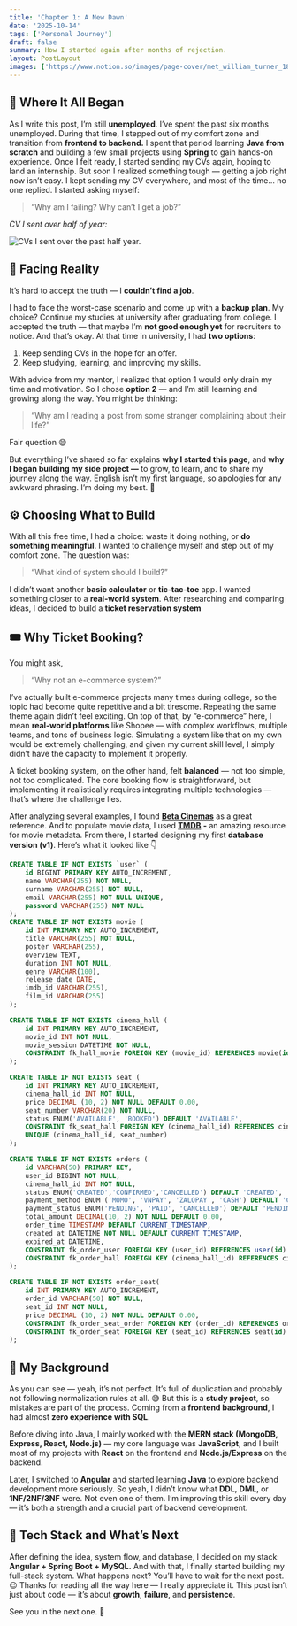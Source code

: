 ```yaml
---
title: 'Chapter 1: A New Dawn'
date: '2025-10-14'
tags: ['Personal Journey']
draft: false
summary: How I started again after months of rejection.
layout: PostLayout
images: ['https://www.notion.so/images/page-cover/met_william_turner_1835.jpg']
---
```



## 💭 Where It All Began


As I write this post, I’m still **unemployed**. I’ve spent the past six months unemployed. During that time, I stepped out of my comfort zone and transition from **frontend to backend.** I spent that period learning **Java from scratch** and building a few small projects using **Spring** to gain hands-on experience. Once I felt ready, I started sending my CVs again, hoping to land an internship. 
But soon I realized something tough — getting a job right now isn’t easy. I kept sending my CV everywhere, and most of the time… no one replied. I started asking myself:

> “Why am I failing? Why can’t I get a job?”

_CV I sent over half of year:_


![CVs I sent over the past half year.](https://prod-files-secure.s3.us-west-2.amazonaws.com/efeae8fb-3b44-437e-a57e-be87cac69182/b9c350dd-1fc9-4db6-9810-278939935fe9/Screenshot_from_2025-10-15_01-40-34.png?X-Amz-Algorithm=AWS4-HMAC-SHA256&X-Amz-Content-Sha256=UNSIGNED-PAYLOAD&X-Amz-Credential=ASIAZI2LB466RNQUV2BN%2F20251028%2Fus-west-2%2Fs3%2Faws4_request&X-Amz-Date=20251028T171435Z&X-Amz-Expires=3600&X-Amz-Security-Token=IQoJb3JpZ2luX2VjEAkaCXVzLXdlc3QtMiJHMEUCIEPqCfTeIV5a6UExlrDWE9P4NnzW1q0j9w0UsiRSAVY9AiEA%2Fp%2BrbHO1fFN0y%2B%2FJo5uz6tRUeK7lvlHLoLlRpWzMKeUqiAQIwv%2F%2F%2F%2F%2F%2F%2F%2F%2F%2FARAAGgw2Mzc0MjMxODM4MDUiDLbONoeOHq9COZ6HWyrcAwKHBHJEIeSN9QNUzu2BX1RdagDVYfme12PLiM%2BMFJvLv%2BKx4KeUGvbnQ5pLq37EGK6STgfMVTLuK9LRbeI1cOt5QukGfwaxtxhws%2B6Ey3tc9RmxHKVGz2RJURm061Tcy%2FycIfy4b4YTZxh4JjxfHYoT7weV8BztQb0fbPnQ5MVJGGHLD6yPQby96ZUca08YGSsn6GvXOR1k55oxgsvt6ODG4kZEMZJZpOhCJ6%2F4KZugQbWoTj0JT5sHHKlqBsI6rnYWUbVj5E0ocVKc4YVTUOcGWYlM%2B79TL8p8Xu992uUSm865Nzu4V9Rh5Zwku5rF3J29qpBuj%2FeVvqFNyQERWT3tw9pKVAPUUuMylNZ2yrt5zPaN3tkmO3ce5HyCozLNprmtWtlYbFE5gu6Gxy0Uy35ahtOYu0oU3zqH6fOwwivYbwYkXj05G2ZS2yi3KnVV5FLKUeq97GeEoqa1Ic6m2PlbA91iUy8%2FaQ4Hhd9qEkSypyyhYtVy64IZ69BGdGSP9LSmkn97%2FRpiKjsKv9IstVHcp8Uv2g396eqx57rxnxzsqOX6vNbu3kdeRD0bp5MIHzRly1ukKhL4tU86gDy2GnTolKy1o4ggNumL%2BlpzDOYoFJDszEIYglTYV29tMIfrg8gGOqUBjplvSLBVdSKewgA7NfhaMq2LTswBj5incWGKoAXJWuhXL9fRZD%2BCgiqKWS4Ib1gIljlwxC2Us9KhjMcLynAbcYTx%2BAiR%2BOHoxF4eSYcNquUIJNB8PwMV3lzTGmRRGZL1a04LWKA3qMxstes%2BOESKs0eRTDC7rvpNk%2BLhFBDolyrgL%2BgXuHimrJ1Gl48V5%2Ffi0qA1XLskqwMtckhBIdUzpRVsGqo6&X-Amz-Signature=6036255ef1b38b17487662bc8d43d5ed34635545722feaea2cc202dd5bfa8630&X-Amz-SignedHeaders=host&x-amz-checksum-mode=ENABLED&x-id=GetObject)


## 🥀 Facing Reality


It’s hard to accept the truth — I **couldn’t find a job**.


I had to face the worst-case scenario and come up with a **backup plan**. My choice? Continue my studies at university after graduating from college. I accepted the truth — that maybe I’m **not good enough yet** for recruiters to notice. And that’s okay. At that time in university, I had **two options**:

1. Keep sending CVs in the hope for an offer.
2. Keep studying, learning, and improving my skills.

With advice from my mentor, I realized that option 1 would only drain my time and motivation. So I chose **option 2** — and I’m still learning and growing along the way. You might be thinking:

> “Why am I reading a post from some stranger complaining about their life?”

Fair question 😅


But everything I’ve shared so far explains **why I started this page**, and **why I began building my side project —** to grow, to learn, and to share my journey along the way. English isn’t my first language, so apologies for any awkward phrasing. I’m doing my best. 🙏


## ⚙️ Choosing What to Build


With all this free time, I had a choice: waste it doing nothing, or **do something meaningful**. I wanted to challenge myself and step out of my comfort zone. The question was:

> “What kind of system should I build?”

I didn’t want another **basic calculator** or **tic-tac-toe** app. I wanted something closer to a **real-world system**. After researching and comparing ideas, I decided to build a **ticket reservation system**


## 🎟️ Why Ticket Booking?


You might ask,

> “Why not an e-commerce system?”

I’ve actually built e-commerce projects many times during college, so the topic had become quite repetitive and a bit tiresome. Repeating the same theme again didn’t feel exciting. On top of that, by “e-commerce” here, I mean **real-world platforms** like Shopee — with complex workflows, multiple teams, and tons of business logic. Simulating a system like that on my own would be extremely challenging, and given my current skill level, I simply didn’t have the capacity to implement it properly.

A ticket booking system, on the other hand, felt **balanced** — not too simple, not too complicated. The core booking flow is straightforward, but implementing it realistically requires integrating multiple technologies — that’s where the challenge lies.



After analyzing several examples, I found [**Beta Cinemas**](https://betacinemas.vn/home.htm) as a great reference. And to populate movie data, I used [**TMDB**](https://www.themoviedb.org/) **-** an amazing resource for movie metadata. From there, I started designing my first **database version (v1)**. Here’s what it looked like 👇


```sql
CREATE TABLE IF NOT EXISTS `user` (
	id BIGINT PRIMARY KEY AUTO_INCREMENT,
	name VARCHAR(255) NOT NULL,
	surname VARCHAR(255) NOT NULL,
	email VARCHAR(255) NOT NULL UNIQUE,
	password VARCHAR(255) NOT NULL
);
CREATE TABLE IF NOT EXISTS movie (
	id INT PRIMARY KEY AUTO_INCREMENT,
	title VARCHAR(255) NOT NULL,
	poster VARCHAR(255),
	overview TEXT,
	duration INT NOT NULL,
	genre VARCHAR(100),
	release_date DATE,
	imdb_id VARCHAR(255),
	film_id VARCHAR(255)
);

CREATE TABLE IF NOT EXISTS cinema_hall (
	id INT PRIMARY KEY AUTO_INCREMENT,
	movie_id INT NOT NULL,
	movie_session DATETIME NOT NULL,
	CONSTRAINT fk_hall_movie FOREIGN KEY (movie_id) REFERENCES movie(id) ON DELETE CASCADE
);

CREATE TABLE IF NOT EXISTS seat (
    id INT PRIMARY KEY AUTO_INCREMENT,
    cinema_hall_id INT NOT NULL,
    price DECIMAL (10, 2) NOT NULL DEFAULT 0.00,
    seat_number VARCHAR(20) NOT NULL,
    status ENUM('AVAILABLE', 'BOOKED') DEFAULT 'AVAILABLE',
    CONSTRAINT fk_seat_hall FOREIGN KEY (cinema_hall_id) REFERENCES cinema_hall(id) ON DELETE CASCADE,
    UNIQUE (cinema_hall_id, seat_number)
);

CREATE TABLE IF NOT EXISTS orders (
	id VARCHAR(50) PRIMARY KEY,
	user_id BIGINT NOT NULL,
	cinema_hall_id INT NOT NULL,
	status ENUM('CREATED','CONFIRMED','CANCELLED') DEFAULT 'CREATED', 
	payment_method ENUM ('MOMO', 'VNPAY', 'ZALOPAY', 'CASH') DEFAULT 'CASH',
	payment_status ENUM('PENDING', 'PAID', 'CANCELLED') DEFAULT 'PENDING',
	total_amount DECIMAL(10, 2) NOT NULL DEFAULT 0.00,
	order_time TIMESTAMP DEFAULT CURRENT_TIMESTAMP,
	created_at DATETIME NOT NULL DEFAULT CURRENT_TIMESTAMP,
	expired_at DATETIME,
	CONSTRAINT fk_order_user FOREIGN KEY (user_id) REFERENCES user(id) ON DELETE CASCADE,
	CONSTRAINT fk_order_hall FOREIGN KEY (cinema_hall_id) REFERENCES cinema_hall(id) ON DELETE CASCADE
);

CREATE TABLE IF NOT EXISTS order_seat(
	id INT PRIMARY KEY AUTO_INCREMENT,
	order_id VARCHAR(50) NOT NULL,
	seat_id INT NOT NULL,
	price DECIMAL (10, 2) NOT NULL DEFAULT 0.00,
	CONSTRAINT fk_order_seat_order FOREIGN KEY (order_id) REFERENCES orders(id) ON DELETE CASCADE,
	CONSTRAINT fk_order_seat FOREIGN KEY (seat_id) REFERENCES seat(id) ON DELETE CASCADE	
);
```


## 🧩 My Background


As you can see — yeah, it’s not perfect. It’s full of duplication and probably not following normalization rules at all. 😅 But this is a **study project**, so mistakes are part of the process. Coming from a **frontend background**, I had almost **zero experience with SQL**.


Before diving into Java, I mainly worked with the **MERN stack (MongoDB, Express, React, Node.js)** — my core language was **JavaScript**, and I built most of my projects with **React** on the frontend and **Node.js/Express** on the backend.


Later, I switched to **Angular** and started learning **Java** to explore backend development more seriously. So yeah, I didn’t know what **DDL**, **DML**, or **1NF/2NF/3NF** were. Not even one of them. I’m improving this skill every day — it’s both a strength and a crucial part of backend development.


## 🔧 Tech Stack and What’s Next


After defining the idea, system flow, and database, I decided on my stack: **Angular + Spring Boot + MySQL.** And with that, I finally started building my full-stack system. What happens next? You’ll have to wait for the next post. 😉 Thanks for reading all the way here — I really appreciate it. This post isn’t just about code — it’s about **growth**, **failure**, and **persistence**.


See you in the next one. 👋

